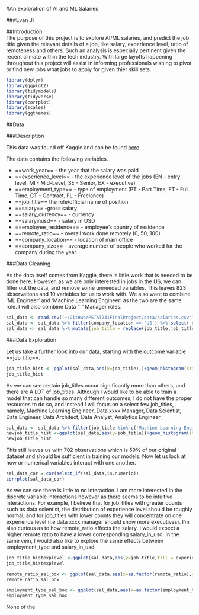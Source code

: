 #An exploration of AI and ML Salaries

###Evan Ji

##Introduction\
The purpose of this project is to explore AI/ML salaries, and predict the job title given the relevant details of a job, like salary, experience level, ratio of remoteness and others. Such an analysis is especially pertinent given the recent climate within the tech industry. With large layoffs happening throughout this project will assist in informing professionals wishing to pivot or find new jobs what jobs to apply for given thier skill sets.

```r
library(dplyr)
library(ggplot2)
library(tidymodels)
library(tidyverse)
library(corrplot)
library(scales)
library(ggthemes)
```

##Data

###Description

This data was found off Kaggle and can be found [here](https://www.kaggle.com/datasets/bryanb/aiml-salaries?resource=download)

The data contains the following variables.

-   ==work_year== - the year that the salary was paid
-   ==experience_level== - the experience level of the jobs (EN - entry level, MI - Mid-Level, SE - Senior, EX - executive)
-   ==employment_type== - type of employment (PT - Part Time, FT - Full Time, CT - Contract, FL - Freelance)
-   ==job_title== the role/official name of position
-   ==salary== -gross salary
-   ==salary_currency== - currency
-   ==salaryinusd== - salary in USD
-   ==employee_residence== - employee's country of residence
-   ==remote_ratio== - overall work done remotely (0, 50, 100)
-   ==company_location== - location of main office
-   ==company_size== - average number of people who worked for the company during the year.

###Data Cleaning

As the data itself comes from Kaggle, there is little work that is needed to be done here. However, as we are only interested in jobs in the US, we can filter out the data, and remove some unneeded variables. This leaves 823 observations and 10 variables for us to work with. We also want to combine 'ML Engineer' and 'Machine Learning Engineer' as the two are the same role. I will also combine Data " " Manager roles.

```r
sal_data <- read.csv('~/GitHub/PSTAT231FinalProject/data/salaries.csv')
sal_data <- sal_data %>% filter(company_location == 'US') %>% select(-salary_currency,-salary,-company_location)
sal_data <- sal_data %>% mutate(job_title = replace(job_title,job_title =='ML Engineer', 'Machine Learning Engineer')) %>% mutate(job_title = replace(job_title,job_title %in% c('Data Science Manager','Data Manager', 'Data Engineering Manager','Data Analytics Manager'), 'Data xxxx Manager'))
```

###Data Exploration

Let us take a further look into our data, starting with the outcome variable ==job_title==.

```r
job_title_hist <- ggplot(sal_data,aes(y=job_title),)+geom_histogram(stat='count')+theme_linedraw()+theme(axis.text = element_text(size = 5))
job_title_hist
```

As we can see certain job_titles occur significantly more than others, and there are A LOT of job_titles. Although I would like to be able to train a model that can handle so many different outcomes, I do not have the proper resources to do so, and instead I will focus on a select few job_titles, namely, Machine Learning Engineer, Data xxxx Manager, Data Scientist, Data Engineer, Data Architect, Data Analyst, Analytics Engineer.

```r
sal_data <- sal_data %>% filter(job_title %in% c('Machine Learning Engineer', 'Data xxxx Manager', 'Data Scientist', 'Data Engineer', 'Data Architect', 'Data Analyst', 'Analytics Engineer'))
newjob_title_hist <-ggplot(sal_data,aes(y=job_title))+geom_histogram(stat='count')+theme_linedraw()+theme(axis.text = element_text(size = 10))
newjob_title_hist
```

This still leaves us with 702 observations which is 59% of our original dataset and should be sufficient in training our models. Now let us look at how or numerical variables interact with one another.

```r
sal_data_cor = cor(select_if(sal_data,is.numeric))
corrplot(sal_data_cor)
```

As we can see there is little to no interaction. I am more interested in the discrete variable interactions however as there seems to be intuitive interactions. For example, I believe that for job_titles with greater counts such as data scientist, the distribution of experience level should be roughly normal, and for job_titles with lower counts they will concentrate on one experience level (i.e data xxxx manager should show more executives). I'm also curious as to how remote_ratio affects the salary. I would expect a higher remote ratio to have a lower corresponding salary_in_usd. In the same vein, I would also like to explore the same effects between employment_type and salary_in_usd.

```r
job_title_histexplevel <-ggplot(sal_data,aes(y=job_title,fill = experience_level))+geom_histogram(stat='count',position = 'dodge')
job_title_histexplevel
```

```r
remote_ratio_sal_box <- ggplot(sal_data,aes(x=as.factor(remote_ratio),y=salary_in_usd,group = remote_ratio,fill=as.factor(remote_ratio)))+geom_boxplot() + scale_y_continuous(name="Salary in USD", labels = comma)+theme_economist()+scale_fill_manual(values=c("#CC23EA", "#19D630","#24D4F7"))
remote_ratio_sal_box
```

```r
employment_type_sal_box <- ggplot(sal_data,aes(x=as.factor(employment_type),y=salary_in_usd,group = employment_type,fill=as.factor(employment_type)))+geom_boxplot() + scale_y_continuous(name="Salary in USD", labels = comma)+theme_economist()+scale_fill_manual(values=c("#F35DBD", "#BCF930","#B2FFFF"))
employment_type_sal_box
```

None of the
